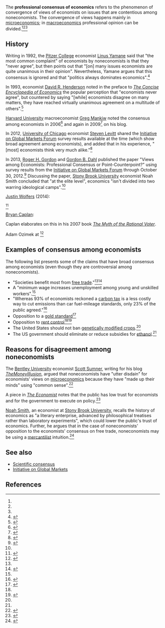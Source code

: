 The '''professional consensus of economics''' refers to the phenomenon of convergence of views of economists on issues that are contentious among noneconomists. The convergence of views happens mainly in [[microeconomics]]; in [[macroeconomics]] professional opinion can be divided.<ref name=ceepreface /><ref name=sumner_astro /><ref name=taylor_praxtime />

==History==

Writing in 1992, the [[Pitzer College]] economist [[Linus Yamane]] said that "the most common complaint" of economists by noneconomists is that they "never agree", but then points out that "[on] many issues economists are quite unanimous in their opinion". Nevertheless, Yamane argues that this consensus is ignored and that "politics always dominates economics".<ref name="yamane">{{cite web |url=http://bernard.pitzer.edu/~lyamane/fun.htm |author=Linus Yamane  |title=Why do people make fun of economists? |accessdate=July 9, 2016 |date=February 1992}}</ref>

In 1993, economist [[David R. Henderson]] noted in the preface to ''[[The Concise Encyclopedia of Economics]]'' the popular perception that "economists never agree", but countered by saying "[while] economists disagree on many matters, they have reached virtually unanimous agreement on a multitude of others".<ref name=ceepreface>{{cite web |url=http://www.econlib.org/library/Enc1/bios/CEEPreface.html |editor=David R. Henderson |date=December 15, 2001 |title=Preface and Acknowledgments to ''The Concise Encyclopedia of Economics'' |publisher=Library of Economics and Liberty |accessdate=July 10, 2016}}</ref>

[[Harvard University]] macroeconomist [[Greg Mankiw]] noted the consensus among economists in 2006<ref>{{cite web |url=http://gregmankiw.blogspot.com/2006/11/consensus-of-economists.html |date=November 30, 2006 |author=Greg Mankiw |website=Greg Mankiw's Blog |title=The Consensus of Economists |accessdate=July 9, 2016}}</ref> and again in 2009<ref>{{cite web |url=http://gregmankiw.blogspot.com/2009/02/news-flash-economists-agree.html |date=February 14, 2009 |author=Greg Mankiw |title=News Flash: Economists Agree |website=Greg Mankiw's Blog |accessdate=July 9, 2016}}</ref> on his blog.

In 2012, [[University of Chicago]] economist [[Steven Levitt]] shared the [[Initiative on Global Markets Forum]] survey results available at the time (which show broad agreement among economists), and added that in his experience, "[most] economists think very much alike."<ref>{{cite web |url=http://freakonomics.com/2012/01/09/if-all-the-economists-were-laid-end-to-end-would-they-reach-a-conclusion/ |author=by Steven D. Levitt |date=January 9, 2012 |title=If All the Economists Were Laid End to End, Would They Reach a Conclusion? |publisher=Freakonomics |accessdate=July 9, 2016}}</ref>
 
In 2013, [[Roger H. Gordon]] and [[Gordon B. Dahl]] published the paper "Views among Economists: Professional Consensus or Point-Counterpoint?" using survey results from the [[Initiative on Global Markets Forum]] through October 30, 2012.<ref>{{Cite journal| doi = 10.1257/aer.103.3.629| issn = 0002-8282| volume = 103| issue = 3| pages = 629–635| last1 = Gordon| first1 = Roger| last2 = Dahl| first2 = Gordon B| title = Views among Economists: Professional Consensus or Point-Counterpoint?| journal = American Economic Review| accessdate = 2016-07-10| date = May 2013| url = http://econweb.ucsd.edu/~gdahl/papers/views-among-economists.pdf}}</ref>{{rp|630}} Discussing the paper, [[Stony Brook University]] economist Noah Smith concluded that "at the elite level", economics "isn't divided into two warring ideological camps".<ref name=smith_warring />


[[Justin Wolfers]] (2014):

{{quote|text=These data paint a picture of a professional consensus, tempered by a degree of modesty that there’s much we don’t know. Indeed, the best research into the views of economists finds that this consensus is pervasive across a range of issues. Call it the hidden consensus in economics. It’s there, but remains largely out of sight, because in a competitive political system there’s always an incentive for at least some advocates to try to portray any empirical claim as deeply contested.<ref>{{cite web |url=http://www.nytimes.com/2014/07/30/upshot/what-debate-economists-agree-the-stimulus-lifted-the-economy.html |author=Justin Wolfers |date=July 29, 2014 |title=What Debate? Economists Agree the Stimulus Lifted the Economy |publisher=''[[The New York Times]]'' |accessdate=July 9, 2016}}</ref>}}

<ref>{{cite web |url=http://freakonomics.com/2012/07/25/the-secret-consensus-among-economists/ |author=by Justin Wolfers |date=July 25, 2012 |title=The Secret Consensus Among Economists |publisher=Freakonomics |accessdate=July 9, 2016}}</ref>

[[Bryan Caplan]]:

{{quote|text=the best survey data indicate that economists converge on a long list of unpopular positions. Compared to the general public, economists think that markets work very well, that economic interaction with foreigners makes us better off, that saving labor is a good idea, and that the economy is doing well and getting better.<ref>{{cite web |url=http://blogs.britannica.com/2007/05/economists-agree/ |archivedate=September 12, 2015 |archiveurl=https://web.archive.org/web/20150912145319/http://blogs.britannica.com/2007/05/economists-agree/ |date=May 8, 2007 |author=Bryan Caplan |title=Economists Agree?! |publisher=Britannica Blog |accessdate=July 9, 2016}}</ref>}}

Caplan elaborates on this in his 2007 book ''[[The Myth of the Rational Voter]]''.

Adam Ozimek at <ref name=atlantic_ozimek>{{cite web |url=http://www.theatlantic.com/business/archive/2012/04/4-politically-controversial-issues-where-all-economists-agree/255600/ |author=Adam Ozimek |date=April 9, 2012 |title=4 Politically Controversial Issues Where All Economists Agree |publisher=''[[The Atlantic]]'' |accessdate=July 9, 2016}}</ref>

==Examples of consensus among economists==

The following list presents some of the claims that have broad consensus among economists (even though they are controversial among noneconomists).

* "Societies benefit most from [[free trade]]."<ref name=yamane /><ref name=griswold_cato>{{cite web |url=http://www.cato.org/blog/super-majority-economists-agree-trade-barriers-should-go |author=Daniel Griswold |date=September 18, 2009 |title=A Super-Majority of Economists Agree: Trade Barriers Should Go |publisher=[[Cato Institute]] |accessdate=July 10, 2016}}</ref>
* A "minimum wage increases unemployment among young and unskilled workers".<ref name=ceepreface />
* "Whereas 93% of economists reckoned a [[carbon tax]] is a less costly way to cut emissions than car fuel-mileage standards, only 23% of the public agreed."<ref>{{cite web |url=http://www.economist.com/news/finance-and-economics/21569378-if-economists-agree-something-public-will-almost-certainly-think |date=January 12, 2013 |title=Room with a view |publisher=The Economist |accessdate=July 9, 2016}}</ref>
* Opposition to a [[gold standard]]<ref name=smith_warring>{{cite web |url=http://noahpinionblog.blogspot.com/2013/01/is-economics-divided-into-warring.html |author=Noah Smith |website=Noahpinion |date=January 6, 2013 |title=Is economics divided into warring ideological camps? |accessdate=July 10, 2016}}</ref>
* Opposition to [[rent control]]<ref name=ceepreface /><ref name=taylor_praxtime>{{cite web |url=https://praxtime.com/2013/08/04/economists-agree-on-microeconomics-not-macroeconomics/ |author=Nathan Taylor |date=August 4, 2013 |title=Economists agree on microeconomics, not macroeconomics. The public believes the opposite. |website=Praxtime |accessdate=July 10, 2016}}</ref>
* The United States should not ban [[genetically modified crop]]s.<ref name=griswold_cato />
* The US government should eliminate or reduce subsidies for [[ethanol]].<ref name=griswold_cato />

==Reasons for disagreement among noneconomists==

{{quote|text=So why do pundits and voters lag economists in supporting free trade? In his excellent book [[The Myth of the Rational Voter]], Bryan Caplan provides evidence that people suffer from a handful of systematic biases that influence their beliefs, and three of these can help explain why voters are skeptical of trade: anti-market bias, anti-foreign bias, and pessimism bias.

[[Paul Krugman]] provides three reasons why intellectuals in particular resist the theory of comparative advantage that underpins free trade: 1) opposition to free trade is intellectually fashionable, 2) comparative advantage is hard to understand, and 3) they are averse to a fundamentally mathematical understanding of the world.<ref name=atlantic_ozimek />}}

The [[Bentley University]] economist [[Scott Sumner]], writing for his blog ''[[TheMoneyIllusion]]'', argued that noneconomists have "utter disdain" for economists' views on [[microeconomics]] because they have "made up their minds" using "common sense".<ref name=sumner_astro>{{cite web |url=http://www.themoneyillusion.com/?p=18673 |date=January 16, 2013 |website=TheMoneyIllusion |title=The public wants us to be astrologers or heretics, not scientists |accessdate=July 9, 2016 |author=Scott Sumner}}</ref>

A piece in ''[[The Economist]]'' notes that the public has low trust for economists and for the government to execute on policy.<ref>{{cite web |url=http://www.economist.com/blogs/freeexchange/2013/01/economists |title=Trust us |publisher=The Economist |accessdate=July 9, 2016 |date=January 11, 2013}}</ref>

[[Noah Smith]], an economist at [[Stony Brook University]], recalls the history of economics as "a literary enterprise, advanced by philosophical treatises rather than laboratory experiments", which could lower the public's trust of economics. Further, he argues that in the case of noneconomists' opposition to the economists' consensus on free trade, noneconomists may be using a [[Mercantilism|mercantilist]] intuition.<ref>{{cite web |url=http://noahpinionblog.blogspot.com/2013/01/why-do-people-think-economists-are.html |author=Noah Smith |date=January 10, 2013 |title=Why do people think economists are charlatans? |accessdate=July 9, 2016 |website=Noahpinion}}</ref>

==See also==

* [[Scientific consensus]]
* [[Initiative on Global Markets]]

==References==

{{reflist|30em}}

